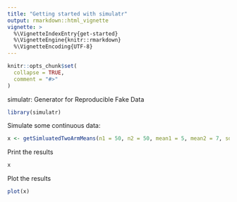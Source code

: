 ```yaml
---
title: "Getting started with simulatr"
output: rmarkdown::html_vignette
vignette: >
  %\VignetteIndexEntry{get-started}
  %\VignetteEngine{knitr::rmarkdown}
  %\VignetteEncoding{UTF-8}
---
```


```r
knitr::opts_chunk$set(
  collapse = TRUE,
  comment = "#>"
)
```

simulatr: Generator for Reproducible Fake Data 

```r
library(simulatr)
```

Simulate some continuous data:

```r
x <- getSimluatedTwoArmMeans(n1 = 50, n2 = 50, mean1 = 5, mean2 = 7, sd1 = 3, sd2 = 4)
```

Print the results

```r
x
```

Plot the results

```r
plot(x)
```

